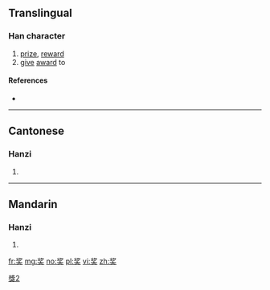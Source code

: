 {{also|奬|獎}}
==Translingual==
{{ja-forms|[[奨]]|奖|[[獎]]}}

===Han character===
{{Han char|rn=37|rad=大|as=06|sn=9|four=|canj=戈弓大 (INK)|ids=⿱⿰[[丬]][[夕]][[大]]}}

# [[prize]], [[reward]]
# [[give]] [[award]] to

====References====
* {{Han ref|kx=0252.051|hdz=10540.010|uh=5956|ud=22870}}

----

==Cantonese==

===Hanzi===
{{yue-hanzi|jyut=[[zoeng2]]|y=jeung2}}

# {{defn|lang=yue|sort=大06}}

----

==Mandarin==

===Hanzi===
{{cmn-hanzi|tra=[[奬]], [[獎]]|pin=[[jiǎng]] ([[jiang3]])|wg=chiang<sup>3</sup>}}

# {{defn|lang=cmn|sort=大06}}

[[Category:CJKV characters simplified differently in Japan and China|獎2]]

[[fr:奖]]
[[mg:奖]]
[[no:奖]]
[[pl:奖]]
[[vi:奖]]
[[zh:奖]]